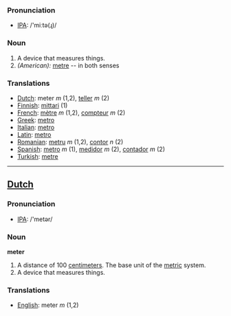 === Pronunciation ===
*[[w:IPA|IPA]]: /'miːtə(ɻ)/
=== Noun ===
# A device that measures things.
#''(American):'' [[metre]] -- in both senses

=== Translations ===
*[[Dutch]]: meter ''m'' (1,2), [[teller]] ''m'' (2)
*[[Finnish]]: [[mittari]] (1)
*[[French]]: [[mètre]] ''m'' (1,2), [[compteur]] ''m'' (2)
*[[Greek]]: [[metro]]
*[[Italian]]: [[metro]]
*[[Latin]]: [[metro]]
*[[Romanian]]: [[metru]] ''m'' (1,2), [[contor]] ''n'' (2)
*[[Spanish]]: [[metro]] ''m'' (1), [[medidor]] ''m'' (2), [[contador]] ''m'' (2)
*[[Turkish]]: [[metre]]

----

==[[Dutch]]==

=== Pronunciation ===
*[[w:IPA|IPA]]: /'metər/

=== Noun ===

'''meter'''

# A distance of 100 [[centimeter]]s.  The base unit of the [[metric]] system.
# A device that measures things.

=== Translations ===
*[[English]]: meter ''m'' (1,2)